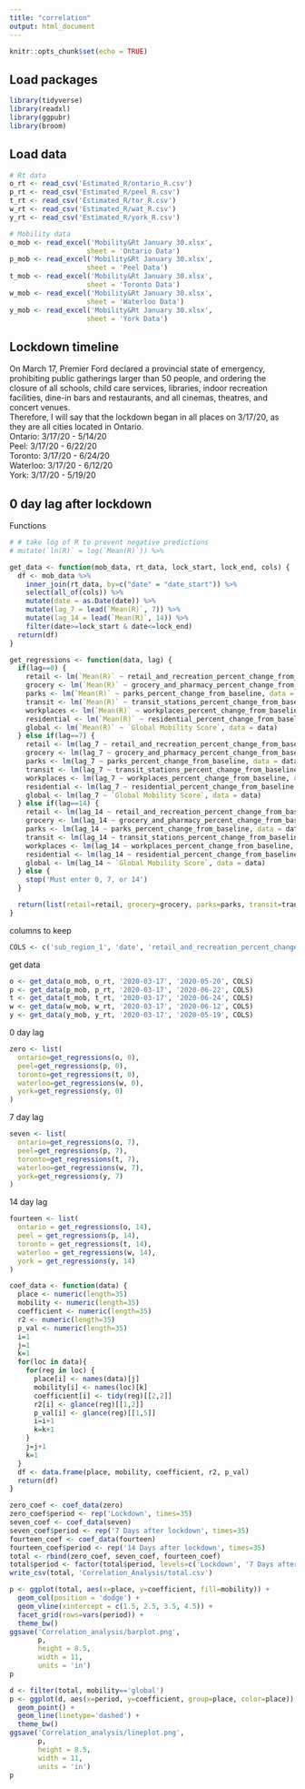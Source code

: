```yaml
---
title: "correlation"
output: html_document
---
```


```r
knitr::opts_chunk$set(echo = TRUE)
```

## Load packages
```r
library(tidyverse)
library(readxl)
library(ggpubr)
library(broom)
```

## Load data
```r
# Rt data
o_rt <- read_csv('Estimated_R/ontario_R.csv')
p_rt <- read_csv('Estimated_R/peel_R.csv')
t_rt <- read_csv('Estimated_R/tor_R.csv')
w_rt <- read_csv('Estimated_R/wat_R.csv')
y_rt <- read_csv('Estimated_R/york_R.csv')

# Mobility data
o_mob <- read_excel('Mobility&Rt January 30.xlsx', 
                   sheet = 'Ontario Data')
p_mob <- read_excel('Mobility&Rt January 30.xlsx', 
                   sheet = 'Peel Data')
t_mob <- read_excel('Mobility&Rt January 30.xlsx', 
                   sheet = 'Toronto Data')
w_mob <- read_excel('Mobility&Rt January 30.xlsx', 
                   sheet = 'Waterloo Data')
y_mob <- read_excel('Mobility&Rt January 30.xlsx', 
                   sheet = 'York Data')
```

## Lockdown timeline
On March 17, Premier Ford declared a provincial state of emergency, prohibiting public gatherings larger than 50 people, and ordering the closure of all schools, child care services, libraries, indoor recreation facilities, dine-in bars and restaurants, and all cinemas, theatres, and concert venues.  
Therefore, I will say that the lockdown began in all places on 3/17/20, as they are all cities located in Ontario.  
Ontario: 3/17/20 - 5/14/20  
Peel: 3/17/20 - 6/22/20  
Toronto: 3/17/20 - 6/24/20  
Waterloo: 3/17/20 - 6/12/20  
York: 3/17/20 - 5/19/20  

## 0 day lag after lockdown

Functions
```r
# # take log of R to prevent negative predictions
# mutate(`ln(R)` = log(`Mean(R)`)) %>% 
```

```r
get_data <- function(mob_data, rt_data, lock_start, lock_end, cols) {
  df <- mob_data %>% 
    inner_join(rt_data, by=c("date" = "date_start")) %>% 
    select(all_of(cols)) %>% 
    mutate(date = as.Date(date)) %>% 
    mutate(lag_7 = lead(`Mean(R)`, 7)) %>% 
    mutate(lag_14 = lead(`Mean(R)`, 14)) %>% 
    filter(date>=lock_start & date<=lock_end)
  return(df)
}
```

```r
get_regressions <- function(data, lag) {
  if(lag==0) {
    retail <- lm(`Mean(R)` ~ retail_and_recreation_percent_change_from_baseline, data = data)
    grocery <- lm(`Mean(R)` ~ grocery_and_pharmacy_percent_change_from_baseline, data = data)
    parks <- lm(`Mean(R)` ~ parks_percent_change_from_baseline, data = data)
    transit <- lm(`Mean(R)` ~ transit_stations_percent_change_from_baseline, data = data)
    workplaces <- lm(`Mean(R)` ~ workplaces_percent_change_from_baseline, data = data)
    residential <- lm(`Mean(R)` ~ residential_percent_change_from_baseline, data = data)
    global <- lm(`Mean(R)` ~ `Global Mobility Score`, data = data)
  } else if(lag==7) {
    retail <- lm(lag_7 ~ retail_and_recreation_percent_change_from_baseline, data = data)
    grocery <- lm(lag_7 ~ grocery_and_pharmacy_percent_change_from_baseline, data = data)
    parks <- lm(lag_7 ~ parks_percent_change_from_baseline, data = data)
    transit <- lm(lag_7 ~ transit_stations_percent_change_from_baseline, data = data)
    workplaces <- lm(lag_7 ~ workplaces_percent_change_from_baseline, data = data)
    residential <- lm(lag_7 ~ residential_percent_change_from_baseline, data = data)
    global <- lm(lag_7 ~ `Global Mobility Score`, data = data)
  } else if(lag==14) {
    retail <- lm(lag_14 ~ retail_and_recreation_percent_change_from_baseline, data = data)
    grocery <- lm(lag_14 ~ grocery_and_pharmacy_percent_change_from_baseline, data = data)
    parks <- lm(lag_14 ~ parks_percent_change_from_baseline, data = data)
    transit <- lm(lag_14 ~ transit_stations_percent_change_from_baseline, data = data)
    workplaces <- lm(lag_14 ~ workplaces_percent_change_from_baseline, data = data)
    residential <- lm(lag_14 ~ residential_percent_change_from_baseline, data = data)
    global <- lm(lag_14 ~ `Global Mobility Score`, data = data)
  } else {
    stop('Must enter 0, 7, or 14')
  }

  return(list(retail=retail, grocery=grocery, parks=parks, transit=transit, workplaces=workplaces, residential=residential, global=global))
}
```

columns to keep
```r
COLS <- c('sub_region_1', 'date', 'retail_and_recreation_percent_change_from_baseline','grocery_and_pharmacy_percent_change_from_baseline', 'parks_percent_change_from_baseline', 'transit_stations_percent_change_from_baseline', 'workplaces_percent_change_from_baseline', 'residential_percent_change_from_baseline', 'Global Mobility Score', 'Mean(R)')
```

get data
```r
o <- get_data(o_mob, o_rt, '2020-03-17', '2020-05-20', COLS)
p <- get_data(p_mob, p_rt, '2020-03-17', '2020-06-22', COLS)
t <- get_data(t_mob, t_rt, '2020-03-17', '2020-06-24', COLS)
w <- get_data(w_mob, w_rt, '2020-03-17', '2020-06-12', COLS)
y <- get_data(y_mob, y_rt, '2020-03-17', '2020-05-19', COLS)
```

0 day lag
```r
zero <- list(
  ontario=get_regressions(o, 0),
  peel=get_regressions(p, 0),
  toronto=get_regressions(t, 0),
  waterloo=get_regressions(w, 0),
  york=get_regressions(y, 0)
)
```

7 day lag
```r
seven <- list(
  ontario=get_regressions(o, 7),
  peel=get_regressions(p, 7),
  toronto=get_regressions(t, 7),
  waterloo=get_regressions(w, 7),
  york=get_regressions(y, 7)
)
```

14 day lag
```r
fourteen <- list(
  ontario = get_regressions(o, 14),
  peel = get_regressions(p, 14),
  toronto = get_regressions(t, 14),
  waterloo = get_regressions(w, 14),
  york = get_regressions(y, 14)
)
```

```r
coef_data <- function(data) {
  place <- numeric(length=35)
  mobility <- numeric(length=35)
  coefficient <- numeric(length=35)
  r2 <- numeric(length=35)
  p_val <- numeric(length=35)
  i=1
  j=1
  k=1
  for(loc in data){
    for(reg in loc) {
      place[i] <- names(data)[j]
      mobility[i] <- names(loc)[k]
      coefficient[i] <- tidy(reg)[[2,2]]
      r2[i] <- glance(reg)[[1,2]]
      p_val[i] <- glance(reg)[[1,5]]
      i=i+1
      k=k+1
    }
    j=j+1
    k=1
  }
  df <- data.frame(place, mobility, coefficient, r2, p_val)
  return(df)
}
```

```r
zero_coef <- coef_data(zero)
zero_coef$period <- rep('Lockdown', times=35)
seven_coef <- coef_data(seven)
seven_coef$period <- rep('7 Days after lockdown', times=35)
fourteen_coef <- coef_data(fourteen)
fourteen_coef$period <- rep('14 Days after lockdown', times=35)
total <- rbind(zero_coef, seven_coef, fourteen_coef)
total$period <- factor(total$period, levels=c('Lockdown', '7 Days after lockdown', '14 Days after lockdown'))
write_csv(total, 'Correlation_Analysis/total.csv')
```

```r
p <- ggplot(total, aes(x=place, y=coefficient, fill=mobility)) +
  geom_col(position = 'dodge') +
  geom_vline(xintercept = c(1.5, 2.5, 3.5, 4.5)) +
  facet_grid(rows=vars(period)) +
  theme_bw()
ggsave('Correlation_analysis/barplot.png',
       p,
       height = 8.5,
       width = 11,
       units = 'in')
p
```


```r
d <- filter(total, mobility=='global')
p <- ggplot(d, aes(x=period, y=coefficient, group=place, color=place)) +
  geom_point() +
  geom_line(linetype='dashed') + 
  theme_bw()
ggsave('Correlation_analysis/lineplot.png',
       p,
       height = 8.5,
       width = 11,
       units = 'in')
p
```


